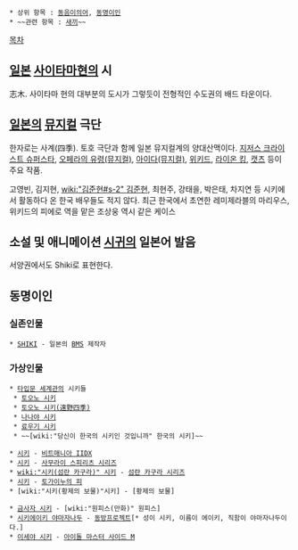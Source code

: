  * 상위 항목 : [[동음이의어]], [[동명이인]]
 * ~~관련 항목 : [[새끼]]~~

[[목차]]

== [[일본]] [[사이타마]]현의 시 ==
志木. 사이타마 현의 대부분의 도시가 그렇듯이 전형적인 수도권의 배드 타운이다.


== [[일본]]의 [[뮤지컬]] 극단 ==
한자로는 사계(四季). 토호 극단과 함께 일본 뮤지컬계의 양대산맥이다. [[지저스 크라이스트 슈퍼스타]], [[오페라의 유령(뮤지컬)]], [[아이다(뮤지컬)]], [[위키드]], [[라이온 킹]], [[캣츠]] 등이 주요 작품.

고영빈, 김지현, [[wiki:"김준현#s-2" 김준현]], 최현주, 강태을, 박은태, 차지연 등 시키에서 활동하다 온 한국 배우들도 적지 않다. 최근 한국에서 초연한 레미제라블의 마리우스, 위키드의 피에로 역을 맡은 조상웅 역시 같은 케이스

== 소설 및 애니메이션 [[시귀]]의 일본어 발음 ==
서양권에서도 Shiki로 표현한다.

== 동명이인 ==
=== 실존인물 ===
 * [[SHIKI]] - 일본의 [[BMS]] 제작자

=== 가상인물 ===
 * [[TYPE-MOON/세계관|타입문 세계관]]의 시키들
  * [[토오노 시키]]
  * [[토오노 시키(遠野四季)]]
  * [[나나야 시키]]
  * [[료우기 시키]]
  * ~~[wiki:"당신이 한국의 시키인 것입니까" 한국의 시키]~~

 * [[시키(비트매니아 IIDX)|시키]] - [[비트매니아 IIDX]] 
 * [[시키(사무라이 스피리츠)|시키]] - [[사무라이 스피리츠 시리즈]]
 * [[wiki:"시키(섬란 카구라)" 시키]] - [[섬란 카구라 시리즈]]
 * [[시키(토가이누의 피)|시키]] - [[토가이누의 피]]
 * [wiki:"시키(황제의 보물)"시키] - [황제의 보물]

 * [[금사자 시키]] - [wiki:"원피스(만화)" 원피스]
 * [[시키에이키 야마자나두]] - [[동방프로젝트]][* 성이 시키, 이름이 에이키, 직함이 야마자나두이다.]
 * [[이세야 시키]] - [[아이돌 마스터 사이드 M]]

